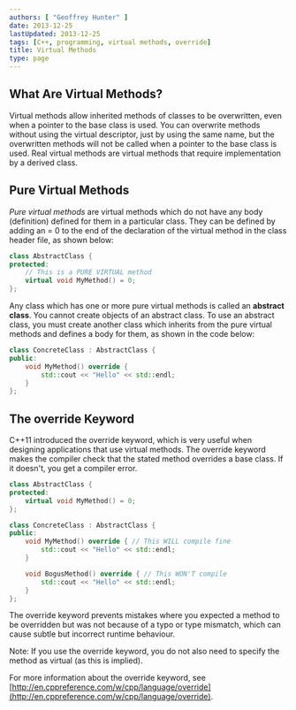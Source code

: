 ```yaml
---
authors: [ "Geoffrey Hunter" ]
date: 2013-12-25
lastUpdated: 2013-12-25
tags: [C++, programming, virtual methods, override]
title: Virtual Methods
type: page
---
```


## What Are Virtual Methods?

Virtual methods allow inherited methods of classes to be overwritten, even when a pointer to the base class is used. You can overwrite methods without using the virtual descriptor, just by using the same name, but the overwritten methods will not be called when a pointer to the base class is used. Real virtual methods are virtual methods that require implementation by a derived class.

## Pure Virtual Methods

_Pure virtual methods_ are virtual methods which do not have any body (definition) defined for them in a particular class. They can be defined by adding an = 0 to the end of the declaration of the virtual method in the class header file, as shown below:

```c++    
class AbstractClass {
protected:
    // This is a PURE VIRTUAL method
    virtual void MyMethod() = 0;
};
```

Any class which has one or more pure virtual methods is called an **abstract class**. You cannot create objects of an abstract class. To use an abstract class, you must create another class which inherits from the pure virtual methods and defines a body for them, as shown in the code below:

```c++    
class ConcreteClass : AbstractClass {
public:
    void MyMethod() override {
        std::cout << "Hello" << std::endl;
    }
};
```

## The override Keyword

C++11 introduced the override keyword, which is very useful when designing applications that use virtual methods. The override keyword makes the compiler check that the stated method overrides a base class. If it doesn't, you get a compiler error.

```c++    
class AbstractClass {
protected:
    virtual void MyMethod() = 0;
};

class ConcreteClass : AbstractClass {
public:
    void MyMethod() override { // This WILL compile fine
        std::cout << "Hello" << std::endl;
    }

    void BogusMethod() override { // This WON'T compile
        std::cout << "Hello" << std::endl;
    }
};
```

The override keyword prevents mistakes where you expected a method to be overridden but was not because of a typo or type mismatch, which can cause subtle but incorrect runtime behaviour.

Note: If you use the override keyword, you do not also need to specify the method as virtual (as this is implied).

For more information about the override keyword, see [http://en.cppreference.com/w/cpp/language/override](http://en.cppreference.com/w/cpp/language/override).
